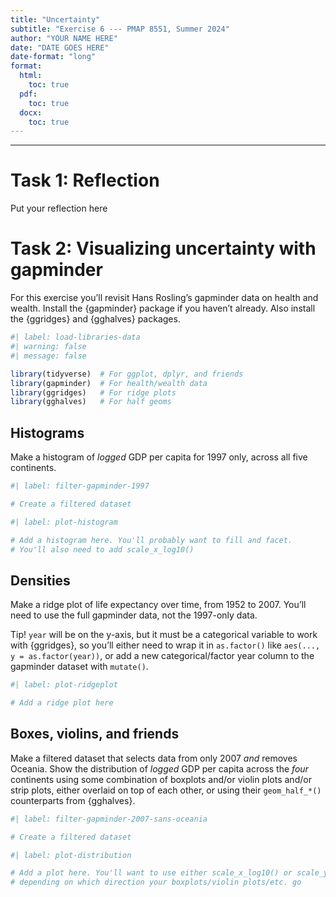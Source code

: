 ```yaml
---
title: "Uncertainty"
subtitle: "Exercise 6 --- PMAP 8551, Summer 2024"
author: "YOUR NAME HERE"
date: "DATE GOES HERE"
date-format: "long"
format:
  html:
    toc: true
  pdf:
    toc: true
  docx:
    toc: true
---
```


---

# Task 1: Reflection

Put your reflection here


# Task 2: Visualizing uncertainty with gapminder

For this exercise you'll revisit Hans Rosling's gapminder data on health and wealth. Install the {gapminder} package if you haven't already. Also install the {ggridges} and {gghalves} packages.

```r
#| label: load-libraries-data
#| warning: false
#| message: false

library(tidyverse)  # For ggplot, dplyr, and friends
library(gapminder)  # For health/wealth data
library(ggridges)   # For ridge plots
library(gghalves)   # For half geoms
```

## Histograms

Make a histogram of *logged* GDP per capita for 1997 only, across all five continents. 

```r
#| label: filter-gapminder-1997

# Create a filtered dataset
```

```r
#| label: plot-histogram

# Add a histogram here. You'll probably want to fill and facet.
# You'll also need to add scale_x_log10()
```


## Densities

Make a ridge plot of life expectancy over time, from 1952 to 2007. You'll need to use the full gapminder data, not the 1997-only data.

Tip! `year` will be on the y-axis, but it must be a categorical variable to work with {ggridges}, so you'll either need to wrap it in `as.factor()` like `aes(..., y = as.factor(year))`, or add a new categorical/factor year column to the gapminder dataset with `mutate()`.

```r
#| label: plot-ridgeplot

# Add a ridge plot here
```


## Boxes, violins, and friends

Make a filtered dataset that selects data from only 2007 *and* removes Oceania. Show the distribution of *logged* GDP per capita across the *four* continents using some combination of boxplots and/or violin plots and/or strip plots, either overlaid on top of each other, or using their `geom_half_*()` counterparts from {gghalves}.

```r
#| label: filter-gapminder-2007-sans-oceania

# Create a filtered dataset
```

```r
#| label: plot-distribution

# Add a plot here. You'll want to use either scale_x_log10() or scale_y_log10(),
# depending on which direction your boxplots/violin plots/etc. go
```

